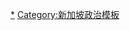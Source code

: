 {{Navbox
|name = Constituencies of Singapore
|title = 新加坡選區劃分
|image = {{Flagicon|Singapore|size=60px}}
|state    = {{{state|autocollapse}}}
|listclass = hlist

|group1 = [[集选区]]
|list1 = 
*[[阿裕尼集选区|阿裕尼]]（5）
*[[宏茂桥集选区|宏茂桥]]（5）
*[[碧山-大巴窑集选区|碧山-大巴窑]]（4）
*[[蔡厝港集选区|蔡厝港]]（4）
*[[东海岸集选区|东海岸]]（5）
*[[荷兰-武吉知马集选区|荷兰-武吉知马]]（4）
*[[惹兰勿刹集选区|惹兰勿刹]]（4）
*[[裕廊集选区|裕廊]]（5）
*[[马林百列集选区|马林百列]]（5）
*[[马西岭-油池集选区|马西岭-油池]]（4）
*[[义顺集选区|义顺]]（5）
*[[白沙-榜鹅集選區|白沙-榜鹅]]（5）
*[[三巴旺集选区|三巴旺]]（5）
*[[盛港集選區|盛港]]（4）
*[[淡滨尼集选区|淡滨尼]]（5）
*[[丹戎巴葛集选区|丹戎巴葛]]（5）
*[[西海岸集选区|西海岸]]（5）

|group2 = [[单选区]]
|list2 = 
*[[武吉巴督单选区|武吉巴督]]
*[[武吉班让单选区|武吉班让]]
*[[丰加北单选区|丰加北]]
*[[后港单选区|后港]]
*[[哥本峇鲁单选区|哥本峇魯]]
*[[麦波申单选区|麦波申]]
*[[瑪麗蒙單選區|瑪麗蒙]]
*[[蒙巴登单选区|蒙巴登]]
*[[先驱单选区|先驱]]
*[[波东巴西单选区|波东巴西]]
*[[榜鹅西单选区|榜鹅西]]
*[[拉丁马士单选区|拉丁马士]]
*[[杨厝港单选区|杨厝港]]
*[[裕华单选区|裕华]] 

|group3 = 已取消选区
|list3 = 
  {{Navbox|subgroup
  |group1 = [[集选区]]
  |list1 = 
*[[静山集选区|静山]]（5）
*[[友诺士集选区|友诺士]]（4）
*[[荷兰-武吉班让集选区|荷兰-武吉班让]]（5）
*[[丰加集选区|丰加]]（5）
*[[摩绵-加冷集选区|摩绵-加冷]]（4）

  |group2 = [[单选区]]
  |list2 = 
*[[亚逸拉惹单选区|亚逸拉惹]]
*[[武吉知马单选区|武吉知马]]
*[[蔡厝港单选区|蔡厝港]]
*[[凤山单选区|凤山]]
*[[如切单选区|如切]]
*[[义顺中单选区|义顺中]]
*[[义顺东单选区|义顺东]]
*[[榜鹅东单选区|榜鹅东]]
*[[盛港西单选区|盛港西]]
*[[黄埔单选区|黄埔]]
  }}

|below = 括號：表示該集選區選出的議員數目
}}<noinclude>
[[Category:新加坡選區|*]]
[[Category:新加坡政治模板]]
</noinclude>